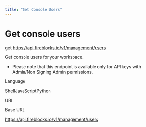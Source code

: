 ```yaml
---
title: "Get Console Users"
---
```

  
  # Get console users

get https://api.fireblocks.io/v1/management/users

Get console users for your workspace.

*   Please note that this endpoint is available only for API keys with Admin/Non Signing Admin permissions.

Language

ShellJavaScriptPython

URL

Base URL

https://api.fireblocks.io/v1/management/users
